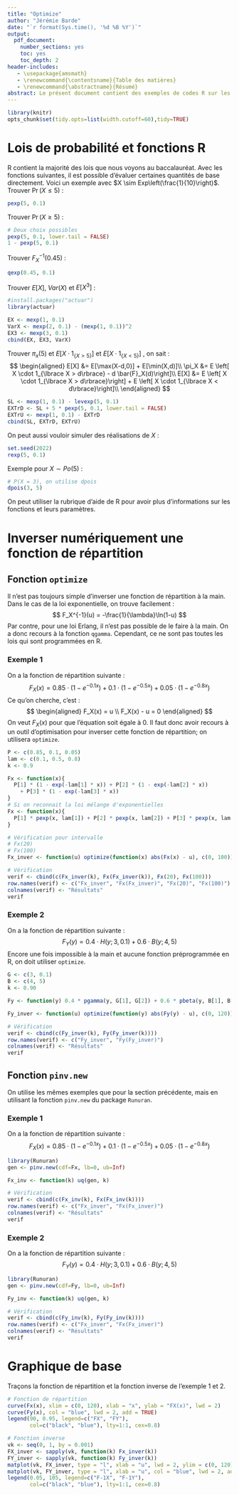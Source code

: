 ```yaml
---
title: "Optimize"
author: "Jérémie Barde"
date: "`r format(Sys.time(), '%d %B %Y')`"
output:
  pdf_document:
    number_sections: yes
    toc: yes
    toc_depth: 2
header-includes:
   - \usepackage{amsmath}
   - \renewcommand{\contentsname}{Table des matières}
   - \renewcommand{\abstractname}{Résumé}
abstract: Le présent document contient des exemples de codes R sur les fonctions de probabilité incluses dans R et deux méthode pour inverser numériquement une focntion de répartition.
---
```

\newpage
```r
library(knitr)
opts_chunk$set(tidy.opts=list(width.cutoff=60),tidy=TRUE)
```

# Lois de probabilité et fonctions R
R contient la majorité des lois que nous voyons au baccalauréat. Avec les fonctions suivantes, il est possible d'évaluer certaines quantités de base directement. Voici un exemple avec $X \sim Exp\left(\frac{1}{10}\right)$.
Trouver $\Pr(X \leq 5)$ :
```r
pexp(5, 0.1)
```
Trouver $\Pr(X \geq 5)$ :
```r
# Deux choix possibles
pexp(5, 0.1, lower.tail = FALSE)
1 - pexp(5, 0.1)
```
Trouver $F_X^{-1}(0.45)$ :
```r
qexp(0.45, 0.1)
```

Trouver $E[X]$, $Var(X)$ et $E[X^3]$ :
```r
#install.packages("actuar")
library(actuar)
```

```r
EX <- mexp(1, 0.1)
VarX <- mexp(2, 0.1) - (mexp(1, 0.1))^2
EX3 <- mexp(3, 0.1)
cbind(EX, EX3, VarX)
```
Trouver $\pi_x(5)$ et $E \left[ X \cdot 1_{\lbrace X > 5\rbrace}\right]$ et $E \left[ X \cdot 1_{\lbrace X < 5\rbrace}\right]$ , on sait : 
$$
\begin{aligned}
E[X] &= E[\max(X-d,0)] + E[\min(X,d)]\\
\pi_X &= E \left[ X \cdot 1_{\lbrace X > d\rbrace} - d \bar{F}_X(d)\right]\\
E[X] &= E \left[ X \cdot 1_{\lbrace X > d\rbrace}\right] + E \left[ X \cdot 1_{\lbrace X < d\rbrace}\right]\\
\end{aligned}
$$

```r
SL <- mexp(1, 0.1) - levexp(5, 0.1)
EXTrD <- SL + 5 * pexp(5, 0.1, lower.tail = FALSE) 
EXTrU <- mexp(1, 0.1) - EXTrD
cbind(SL, EXTrD, EXTrU)
```
On peut aussi vouloir simuler des réalisations de $X$ :
```r
set.seed(2022)
rexp(5, 0.1)
```
Exemple pour $X \sim Po(5)$ :
```r
# P(X = 3), on utilise dpois
dpois(3, 5)
```
On peut utiliser la rubrique d'aide de R pour avoir plus d'informations sur les fonctions et leurs paramètres.


# Inverser numériquement une fonction de répartition
## Fonction `optimize`
Il n'est pas toujours simple d'inverser une fonction de répartition à la main. Dans le cas de la loi exponentielle, on trouve facilement : 
$$
F_X^{-1}(u) = -\frac{1}{\lambda}\ln(1-u)
$$ 
Par contre, pour une loi Erlang, il n'est pas possible de le faire à la main. On a donc recours à la fonction `qgamma`. Cependant, ce ne sont pas toutes les lois qui sont programmées en R.

### Exemple 1
On a la fonction de répartition suivante :
$$
F_X(x) = 0.85 \cdot \left( 1-e^{-0.1x}  \right) + 0.1 \cdot \left( 1-e^{-0.5x}  \right) + 0.05 \cdot \left( 1-e^{-0.8x}  \right)
$$
Ce qu'on cherche, c'est : 
$$
\begin{aligned}
F_X(x) = u \\
F_X(x) - u = 0
\end{aligned}
$$ 
On veut $F_X(x)$ pour que l'équation soit égale à 0. Il faut donc avoir recours à un outil d'optimisation pour inverser cette fonction de répartition; on utilisera `optimize`.
```r
P <- c(0.85, 0.1, 0.05)
lam <- c(0.1, 0.5, 0.8)
k <- 0.9

Fx <- function(x){ 
  P[1] * (1 - exp(-lam[1] * x)) + P[2] * (1 - exp(-lam[2] * x)) 
    + P[3] * (1 - exp(-lam[3] * x))
}
# Si on reconnait la loi mélange d'exponentielles
Fx <- function(x){ 
  P[1] * pexp(x, lam[1]) + P[2] * pexp(x, lam[2]) + P[3] * pexp(x, lam[3])
}

# Vérification pour intervalle
# Fx(20)
# Fx(100)
Fx_inver <- function(u) optimize(function(x) abs(Fx(x) - u), c(0, 100))$min

# Vérification
verif <- cbind(c(Fx_inver(k), Fx(Fx_inver(k)), Fx(20), Fx(100)))
row.names(verif) <- c("Fx_inver", "Fx(Fx_inver)", "Fx(20)", "Fx(100)")
colnames(verif) <- "Résultats"
verif
```

### Exemple 2

On a la fonction de répartition suivante : 
$$
F_Y(y) = 0.4 \cdot H(y;3, 0.1) + 0.6 \cdot B(y;4,5) 
$$ 
Encore une fois impossible à la main et aucune fonction préprogrammée en R, on doit utiliser `optimize`.
```r
G <- c(3, 0.1)
B <- c(4, 5)
k <- 0.90

Fy <- function(y) 0.4 * pgamma(y, G[1], G[2]) + 0.6 * pbeta(y, B[1], B[2])

Fy_inver <- function(u) optimize(function(y) abs(Fy(y) - u), c(0, 120))$min

# Vérification
verif <- cbind(c(Fy_inver(k), Fy(Fy_inver(k))))
row.names(verif) <- c("Fy_inver", "Fy(Fy_inver)")
colnames(verif) <- "Résultats"
verif
```


## Fonction `pinv.new`
On utilise les mêmes exemples que pour la section précédente, mais en utilisant la fonction `pinv.new` du package `Runuran`.

### Exemple 1
On a la fonction de répartition suivante :
$$
F_X(x) = 0.85 \cdot \left( 1-e^{-0.1x}  \right) + 0.1 \cdot \left( 1-e^{-0.5x}  \right) + 0.05 \cdot \left( 1-e^{-0.8x}  \right)
$$
```r
library(Runuran)
gen <- pinv.new(cdf=Fx, lb=0, ub=Inf)

Fx_inv <- function(k) uq(gen, k)

# Vérification
verif <- cbind(c(Fx_inv(k), Fx(Fx_inv(k))))
row.names(verif) <- c("Fx_inver", "Fx(Fx_inver)")
colnames(verif) <- "Résultats"
verif
```

### Exemple 2
On a la fonction de répartition suivante : 
$$
F_Y(y) = 0.4 \cdot H(y;3, 0.1) + 0.6 \cdot B(y;4,5) 
$$ 

```r
library(Runuran)
gen <- pinv.new(cdf=Fy, lb=0, ub=Inf)

Fy_inv <- function(k) uq(gen, k)

# Vérification
verif <- cbind(c(Fy_inv(k), Fy(Fy_inv(k))))
row.names(verif) <- c("Fx_inver", "Fx(Fx_inver)")
colnames(verif) <- "Résultats"
verif
```

# Graphique de base
Traçons la fonction de répartition et la fonction inverse de l'exemple 1 et 2.
```r
# Fonction de répartition
curve(Fx(x), xlim = c(0, 120), xlab = "x", ylab = "FX(x)", lwd = 2)
curve(Fy(x), col = "blue", lwd = 2, add = TRUE)
legend(90, 0.95, legend=c("FX", "FY"),
       col=c("black", "blue"), lty=1:1, cex=0.8)

# Fonction inverse
vk <- seq(0, 1, by = 0.001)
FX_inver <- sapply(vk, function(k) Fx_inver(k))
FY_inver <- sapply(vk, function(k) Fy_inver(k)) 
matplot(vk, FX_inver, type = "l", xlab = "u", lwd = 2, ylim = c(0, 120))
matplot(vk, FY_inver, type = "l", xlab = "u", col = "blue", lwd = 2, add = TRUE)
legend(0.05, 105, legend=c("F-1X", "F-1Y"),
       col=c("black", "blue"), lty=1:1, cex=0.8)
```

